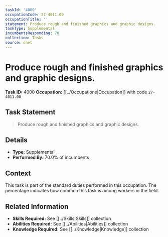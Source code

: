 ```yaml
---
taskId: '4000'
occupationCode: 27-4011.00
occupationTitle: ''
statement: Produce rough and finished graphics and graphic designs.
taskType: Supplemental
incumbentsResponding: 70
collection: Tasks
source: onet
---
```

# Produce rough and finished graphics and graphic designs.

**Task ID:** 4000
**Occupation:** [[../Occupations|Occupation]] with code `27-4011.00`

## Task Statement

> Produce rough and finished graphics and graphic designs.

## Details

- **Type:** Supplemental
- **Performed By:** 70.0% of incumbents

## Context

This task is part of the standard duties performed in this occupation. The percentage indicates how common this task is among workers in the field.

## Related Information

- **Skills Required:** See [[../Skills|Skills]] collection
- **Abilities Required:** See [[../Abilities|Abilities]] collection
- **Knowledge Required:** See [[../Knowledge|Knowledge]] collection
